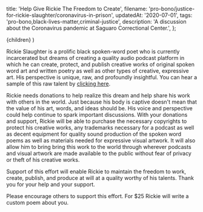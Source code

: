   title: 'Help Give Rickie The Freedom to Create',
  filename: 'pro-bono/justice-for-rickie-slaughter/coronavirus-in-prison',
  updatedAt: '2020-07-01',
  tags: 'pro-bono,black-lives-matter,criminal-justice',
  description:
    'A discussion about the Coronavirus pandemic at Saguaro Correctional Center.',
};

  <RickieLayout meta={meta}>
    <MDXProvider components={MDXComponents}>
      {children}
    </MDXProvider>
  </RickieLayout>
)

Rickie Slaughter is a prolific black spoken-word poet who is currently
incarcerated but dreams of creating a quality audio podcast platform in which
he can create, protect, and publish creative works of original spoken word art
and written poetry as well as other types of creative, expressive art.
His perspective is unique, raw, and profoundly insightful. You can hear a sample
of this raw talent by [clicking
here](https://www.justiceforrickieslaughter.com).

Rickie needs donations to help realize this dream and help share his work with
others in the world. Just because his body is captive doesn't mean that the
value of his art, words, and ideas should be. His voice and perspective could
help continue to spark important discussions. With your donations and support,
Rickie will be able to purchase the necessary copyrights to protect his creative
works, any trademarks necessary for a podcast as well as decent equipment for
quality sound production of the spoken word poems as well as materials needed
for expressive visual artwork. It will also allow him to bring bring this work
to the world through wherever podcasts and visual artwork are made available
to the public without fear of privacy or theft of his creative works.

Support of this effort will enable Rickie to maintain the freedom to work,
create, publish, and produce at will at a quality worthy of his talents. Thank
you for your help and your support.

Please encourage others to support this effort. For $25 Rickie will write a
custom poem about you.
